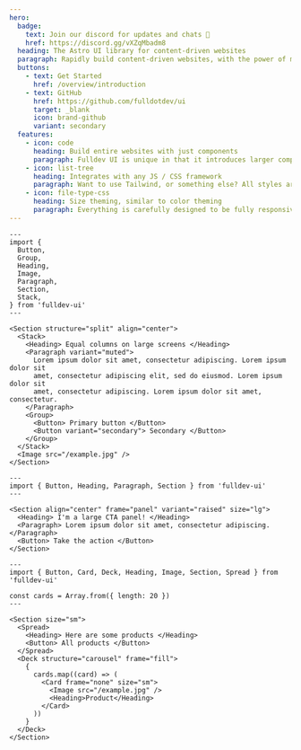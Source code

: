 ```yaml
---
hero:
  badge:
    text: Join our discord for updates and chats 🤖
    href: https://discord.gg/vXZqMbadm8
  heading: The Astro UI library for content-driven websites
  paragraph: Rapidly build content-driven websites, with the power of modern design, static / server rendering, CSS cascading styles and more.
  buttons:
    - text: Get Started
      href: /overview/introduction
    - text: GitHub
      href: https://github.com/fulldotdev/ui
      target: _blank
      icon: brand-github
      variant: secondary
  features:
    - icon: code
      heading: Build entire websites with just components
      paragraph: Fulldev UI is unique in that it introduces larger components to build entire pages, and even websites. Like a Section component that just works.
    - icon: list-tree
      heading: Integrates with any JS / CSS framework
      paragraph: Want to use Tailwind, or something else? All styles are fully overwritable. Need an interactive framework component? Styles can be applied with one simple class.
    - icon: file-type-css
      heading: Size theming, similar to color theming
      paragraph: Everything is carefully designed to be fully responsive. Component adapt to their environment, like a Heading being different in a Section than in a Card. You can also customize via simple props.
---
```


```astro live
---
import {
  Button,
  Group,
  Heading,
  Image,
  Paragraph,
  Section,
  Stack,
} from 'fulldev-ui'
---

<Section structure="split" align="center">
  <Stack>
    <Heading> Equal columns on large screens </Heading>
    <Paragraph variant="muted">
      Lorem ipsum dolor sit amet, consectetur adipiscing. Lorem ipsum dolor sit
      amet, consectetur adipiscing elit, sed do eiusmod. Lorem ipsum dolor sit
      amet, consectetur adipiscing. Lorem ipsum dolor sit amet, consectetur.
    </Paragraph>
    <Group>
      <Button> Primary button </Button>
      <Button variant="secondary"> Secondary </Button>
    </Group>
  </Stack>
  <Image src="/example.jpg" />
</Section>
```

```astro live
---
import { Button, Heading, Paragraph, Section } from 'fulldev-ui'
---

<Section align="center" frame="panel" variant="raised" size="lg">
  <Heading> I'm a large CTA panel! </Heading>
  <Paragraph> Lorem ipsum dolor sit amet, consectetur adipiscing. </Paragraph>
  <Button> Take the action </Button>
</Section>
```

```astro live
---
import { Button, Card, Deck, Heading, Image, Section, Spread } from 'fulldev-ui'

const cards = Array.from({ length: 20 })
---

<Section size="sm">
  <Spread>
    <Heading> Here are some products </Heading>
    <Button> All products </Button>
  </Spread>
  <Deck structure="carousel" frame="fill">
    {
      cards.map((card) => (
        <Card frame="none" size="sm">
          <Image src="/example.jpg" />
          <Heading>Product</Heading>
        </Card>
      ))
    }
  </Deck>
</Section>
```
